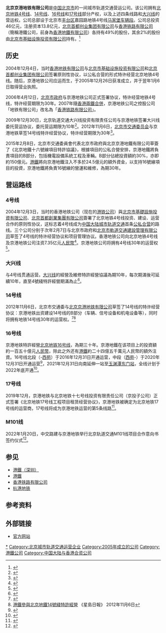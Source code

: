 {{NoteTA|G1=Railway}}
{{Infobox Company 
|name = 北京京港地铁有限公司
|name_en = Beijing MTR Corporation Limited
|logo = BJMTR logo.svg
|image = Beijing MTR Corporation Limited headquarters (20180712104656).jpg
|image_size = 280
|image_caption=位于丰台区[[马家堡街道|马家堡街道]]嘉园路的京港地铁办公区
|company_type=城市轨道交通运营公司
|other_name=京港地铁
|foundation=2005年12月26日
|local_code_name=CN
|local_code= 91110000717862580H
|location ={{PRC}}[[北京市|北京市]][[丰台区|丰台区]]嘉园路[[马家堡车辆段|地铁4号线车辆段]]
|area_served={{CHN}}[[北京市|北京市]]
|key_people=[[王绍基|王绍基]]
|services=城市轨道交通
|capital=13.8亿元
|major_shareholder=[[北京首都创业集团有限公司|北京首都创业集团有限公司]]<br/>[[香港铁路有限公司|香港铁路有限公司]]（前地鐵有限公司）
|homepage={{url|http://www.mtr.bj.cn}}
}}

'''北京京港地铁有限公司'''是[[中華人民共和國|中国]][[北京市|北京市]]的一间城市轨道交通营运公司。该公司拥有[[北京地铁|北京地铁]][[北京地铁4号线|4号线]]、[[北京地铁14号线|14号线]]、[[北京地铁16号线|16号线]]和[[北京地铁17号线|17号线]]部分产权，以及上述四条线路和[[北京地铁大兴线|大兴线]]的营运权。公司总部设于北京市[[丰台区|丰台区]]嘉园路地铁4号线[[马家堡车辆段|马家堡车辆段]]。公司总投资46亿元，注册资本13.8亿元，[[北京首都创业集团有限公司|北京首都创业集团有限公司]]与[[香港铁路有限公司|香港铁路有限公司]]（簡稱港鐵公司，前身為[[地鐵有限公司|香港地鐵有限公司]]）各持有49%的股份，其余2%的股份由[[北京市基础设施投资有限公司|北京市基础设施投资有限公司]]持有。<ref>{{cite web|url=http://www.mtr.bj.cn/about/profile.html|title=公司简介|accessdate=2018-08-08|archive-date=2016-12-31|archive-url=https://web.archive.org/web/20161231092333/http://www.mtr.bj.cn/about/profile.html|dead-url=no}}</ref>

==历史==
2004年12月4日，当时[[港鐵公司|香港地铁有限公司]]与[[北京市基础设施投资有限公司|北京市基础设施投资有限公司]]和[[北京首都创业集团有限公司|北京首都创业集团有限公司]]签署原则性协议，以公私合营的形式特许经营北京地铁4号线。随后，京港地铁公司应运而生，于2005年12月26日获准成立，并于翌年1月6日取得营业执照。

2006年4月12日，[[北京市人民政府|北京市政府]]与京港地铁公司正式签署协议，特许经营地铁4号线，特许经营期限为30年。2007年隨[[香港|香港]][[兩鐵合併|兩鐵合併]]，京港地铁公司之控股公司「地铁有限公司」改名為「[[港鐵公司|香港铁路有限公司]]」。

2009年12月30日，北京轨道交通大兴线投资有限责任公司与京港地铁签署大兴线委托营运协议，委托营运期限为10年<ref>{{cite web|url=http://www.mtr.bj.cn/news/detail166.htm|title=《北京轨道交通大兴线委托运营协议》和《大兴线建设介入协议》在北京正式签署|date=2009-12-30|accessdate=2012-11-06|archive-date=2013-01-01|archive-url=https://archive.is/20130101170244/http://www.mtr.bj.cn/news/detail166.htm|dead-url=no}}</ref>。2012年11月6日，[[北京市交通委员会|北京市交通委员会]]与京港地铁草签14号线特许经营协议，特许经营期限为30年<ref>{{cite web|url=http://www.mtr.bj.cn/News/detail525.htm|title=《北京地铁十四号线项目特许协议》在香港草签，京港地铁获十四号线运营权|date=2012-11-06|accessdate=2012-11-06|archive-date=2013-01-24|archive-url=https://web.archive.org/web/20130124000155/http://www.mtr.bj.cn/news/detail525.htm|dead-url=no}}</ref>。

2015年2月8日，北京市交通委員會代表北京市政府與北京京港地鐵有限公司草簽了《北京地鐵十六號線項目特許協議》，根據項目的公私合營安排，京港地鐵將負責項目的B部分，包括機電設備系統工程及車輛。B部分佔總投資額約30%，亦即約150億元。[[港鐵|港鐵]]將向京港地鐵注入不多於24.5億元的額外資金，以支持16號線項目的投資，京港地鐵將負責16號線的營運和維修，為期30年。

==营运路线==
===4号线===
{{seealso|北京地铁4号线}}
2004年12月3日，当时的香港地铁公司（现在的[[港铁公司|港铁公司]]）與[[北京市基礎設施投資有限公司|北京市基礎設施投資有限公司]]、[[北京首都創業集團有限公司|北京首都創業集團有限公司]]簽署了北京地铁4号线投资、建设、运营合作的原则性协议，这标志着4号线成为[[中国大陆|中国大陆]][[城市轨道交通系统|城市轨道交通]]首条[[政府和社会资本合作|公私合营]]的路线。三个公司分别于次年2月7日与北京市政府和[[北京市軌道交通建設管理有限公司|北京市軌道交通建設管理有限公司]]草签了4号线的特许经营协议和项目管理协议。香港地铁公司向北京地铁4号线及京港地铁公司注资7.35亿元[[人民幣|人民幣]]<ref>{{cite web|url=http://finance.sina.com.cn/g/20050208/08281356844.shtml|title=七亿港资注入北京地铁4号线 首创公私合营模式|accessdate=2009-05-03|date=2005-02-08|language=zh-hans|archive-date=2012-11-30|archive-url=https://web.archive.org/web/20121130202547/http://finance.sina.com.cn/g/20050208/08281356844.shtml|dead-url=no}}</ref>。京港地铁公司将拥有4号线30年的运营权<ref>{{cite web|url=http://www.mtr.bj.cn/about/profile.html|title=北京京港地铁有限公司简介|publisher='''京港地铁'''|language=zh-hans|accessdate=2018-08-08|archive-date=2016-12-31|archive-url=https://web.archive.org/web/20161231092333/http://www.mtr.bj.cn/about/profile.html|dead-url=no}}</ref>。

===大兴线===
{{seealso|北京地铁大兴线}}
与4号线贯通运营。[[北京地铁大兴线|大兴线]]的經營及維修特許經營協議為期10年，每次期滿後可延續10年，直至4號綫特許經營期滿為止<ref>{{cite web|url=https://www.mtr.com.hk/ch/corporate/consultancy/bjmtr.html|title=北京地鐵四號綫、大興綫、十四號綫及十六號綫|publisher=港铁|accessdate=2020-01-01|archive-date=2019-09-06|archive-url=https://web.archive.org/web/20190906095630/http://www.mtr.com.hk/ch/corporate/consultancy/bjmtr.html|dead-url=no}}</ref>。

===14号线===
{{seealso|北京地铁14号线}}
2012年11月6日，北京市交通委与[[北京京港地铁有限公司|北京京港地铁有限公司]]草签了14号线的特许经营协议：京港地铁出资建设14号线的B部分（车辆、信号设备和机电设备等），同时将拥有地铁14号线30年的运营权。<ref name="M14MTR">{{cite web |url=http://report.qianlong.com/33378/2012/11/06/2861@8306854.htm |title=京港地铁经营14号线 北京地铁首次使用A型车 |publisher=千龙网 |date=2012-11-06 |accessdate=2012-11-06 |deadurl=yes |archiveurl=https://web.archive.org/web/20140112060849/http://report.qianlong.com/33378/2012/11/06/2861%408306854.htm |archivedate=2014-01-12 }}</ref><ref>[http://hk.news.yahoo.com/港鐵參與北京地鐵14號綫特許經營-093600437.html 港鐵參與北京地鐵14號綫特許經營] {{Wayback|url=http://hk.news.yahoo.com/%E6%B8%AF%E9%90%B5%E5%8F%83%E8%88%87%E5%8C%97%E4%BA%AC%E5%9C%B0%E9%90%B514%E8%99%9F%E7%B6%AB%E7%89%B9%E8%A8%B1%E7%B6%93%E7%87%9F-093600437.html |date=20191024101114 }} 《星島日報》 2012年11月6日</ref>

===16号线===
{{seealso|北京地铁16号线}}
京港地铁特許經營[[北京地铁16号线|北京地铁16号线]]，為期三十年。京港地鐵在该项目上的投資額約一百五十億元[[人民幣|人民幣]]，除此之外还有[[港鐵|港鐵]]約二十四億五千萬元人民幣的額外注資。16号线北段（{{站|北安河}}-[[西苑站_(北京)|西苑]]）于2016年12月31日开通运营，中段（[[西苑站_(北京)|西苑]]-{{站|甘家口}}）于2020年12月31日开通运营<ref name="bjsub2020">{{cite news|author=孙宏阳|url=https://news.bjd.com.cn/2020/12/30/39529t100.html|title=明日起，地铁房山线北延、16号线中段和有轨电车T1线开通试运营！|publisher=北京日报客户端|date=2020-12-30|accessdate=2020-12-30|archive-date=2021-01-12|archive-url=https://web.archive.org/web/20210112020652/https://news.bjd.com.cn/2020/12/30/39529t100.html|dead-url=no}}</ref>，2021年12月31日向南延伸一站至[[玉渊潭东门站|玉渊潭东门站]]，全线计划于2022年底开通<ref name=16S>{{cite web|url=http://liuyan.people.com.cn/threads/content?tid=8906934|title=北京地铁16号线南段开通时间|quote=南段（甘家口站（不含）至宛平城站）计划力争2022年底开通运营|accessdate=2021-01-21|archive-date=2021-01-07|archive-url=https://web.archive.org/web/20210107172125/http://liuyan.people.com.cn/threads/content?tid=8906934|dead-url=no}}</ref>。

===17号线===
{{seealso|北京地铁17号线}}
2019年12月，京港地铁与北京地铁十七号线投资有限责任公司（京投子公司）正式签署《北京地铁17号线工程项目租赁经营协议》，京港地铁被确定为北京地铁17号线的运营商，17号线将成为京港地铁运营的第5条线路<ref>{{cite web|url=https://mp.weixin.qq.com/s/UmI9IHhbYzFoX7JrahQDEQ|title=官宣 <nowiki>|</nowiki> 京港地铁喜获地铁17号线运营权|date=2019-12-30|publisher=京港地铁|accessdate=2019-12-30|archive-date=2019-12-30|archive-url=https://web.archive.org/web/20191230111805/https://mp.weixin.qq.com/s/UmI9IHhbYzFoX7JrahQDEQ|dead-url=no}}</ref>。

===M101线===
{{main|北京城市副中心M101线}}
2022年1月20日，中交路建与京港地铁举行北京轨道交通M101线项目合作意向书签约仪式<ref>{{cite web|url=https://www.seetao.com/details/135457.html|title=中交集团副总经理王建出席并讲话！中交路建与京港地铁签署项目合作意向书|website=见道网|date=2022-01-22|access-date=2022-01-22|archive-date=2022-05-15|archive-url=https://web.archive.org/web/20220515002527/https://www.seetao.com/details/135457.html}}</ref>。

==参见==
*[[港鐵（深圳）|港鐵（深圳）]]
*[[港鐵|港鐵]]
*[[香港铁路有限公司|香港铁路有限公司]]
*[[杭港地铁|杭港地铁]]

== 参考资料 ==
{{Reflist|30em}}

== 外部链接 ==
*[http://www.mtr.bj.cn/ 官方网站]{{Wayback|url=http://www.mtr.bj.cn/|date=20160119183856 }}

{{香港鐵路有限公司}}

[[Category:北京地铁|*]]
[[Category:北京城市轨道交通运营企业|Category:北京城市轨道交通运营企业]]
[[Category:2005年成立的公司|Category:2005年成立的公司]]
[[Category:港鐵公司|Category:港鐵公司]]
[[Category:中国大陆与香港合资公司|Category:中国大陆与香港合资公司]]
